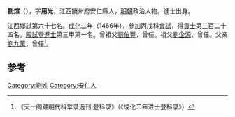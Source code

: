 '''劉煊'''（{{bd|1435年||？}}），字'''用光'''，江西饒州府安仁縣人，[[明朝|明朝]]政治人物。進士出身。

江西鄉試第六十七名。[[成化|成化]]二年（1466年），參加丙戌科[[會試|會試]]，得[[貢士|貢士]]第三百二十四名。[[殿試|殿試]]登[[進士|進士]]第三甲第一名。曾祖父[[劉伯豐|劉伯豐]]，曾任。祖父[[劉企源|劉企源]]，曾任。父亲[[劉九萬|劉九萬]]，曾任<ref>《天一阁藏明代科举录选刊·登科录》（《成化二年进士登科录》）</ref>。

==参考==
{{reflist}}
{{明朝人物小作品}}
{{成化二年丙戌科殿試金榜}}

[[Category:劉姓|Category:劉姓]]
[[Category:安仁人|Category:安仁人]]